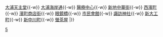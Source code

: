 {{鐵道路線|
| 模板名稱 = 長崎電氣軌道5號系統
| 名稱 = [[長崎電氣軌道]][[長崎電氣軌道5號系統|5號系統]]
| 代表色  =  green
| 背景顏色 = #FFFFFF 
| 車站列表 = [[石橋停留場|石橋]]{{-w}} [[大浦天主堂停留場|大浦天主堂]]{{-w}} [[大浦海岸通停留場|大浦海岸通]]{{-w}} [[醫療中心停留場|醫療中心]]{{-w}} [[新地中華街停留場|新地中華街]]{{-w}} [[西濱町停留場|西濱町]]{{-w}} [[西濱町停留場|濱町商店街]]{{-w}} [[眼鏡橋停留場|眼鏡橋]]{{-w}} [[市民會館停留場|市民會館]]{{-w}} [[諏訪神社停留場|諏訪神社]]{{-w}} [[新大工町停留場|新大工町]]{{-w}} [[新中川町停留場|新中川町]]{{-w}} [[螢茶屋停留場|螢茶屋]]
|}}<noinclude>
[[Category:長崎電氣軌道路線模板|5]]
</noinclude>